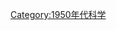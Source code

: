 {{依分類劃分的年份
|m=1
|c=9
|d=5
|y=1
|cat=科學
|sortkey=科學
|in=
|parent=20世纪各年科学
}}
{{Commonscat|1951 in science}}
[[Category:1950年代科学|Category:1950年代科学]]